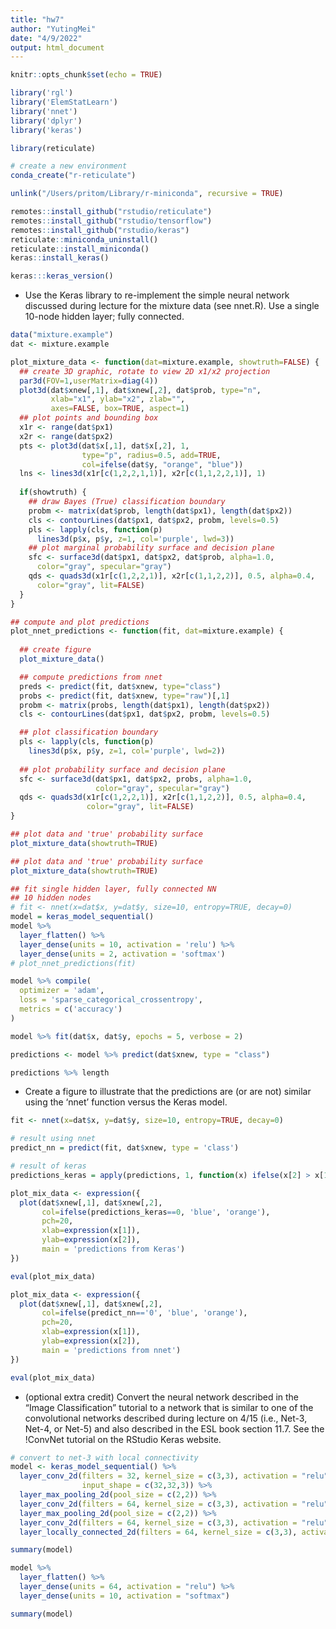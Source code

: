```yaml
---
title: "hw7"
author: "YutingMei"
date: "4/9/2022"
output: html_document
---
```


```r
knitr::opts_chunk$set(echo = TRUE)
```


```r
library('rgl')
library('ElemStatLearn')
library('nnet')
library('dplyr')
library('keras')
```



```r
library(reticulate)

# create a new environment 
conda_create("r-reticulate")
```

```r
unlink("/Users/pritom/Library/r-miniconda", recursive = TRUE)
```

```r
remotes::install_github("rstudio/reticulate")
remotes::install_github("rstudio/tensorflow")
remotes::install_github("rstudio/keras")
reticulate::miniconda_uninstall()
reticulate::install_miniconda()
keras::install_keras()
```


```r
keras:::keras_version()
```


* Use the Keras library to re-implement the simple neural network discussed during lecture for the mixture data (see nnet.R). Use a single 10-node hidden layer; fully connected.

```r
data("mixture.example")
dat <- mixture.example
```

```r
plot_mixture_data <- function(dat=mixture.example, showtruth=FALSE) {
  ## create 3D graphic, rotate to view 2D x1/x2 projection
  par3d(FOV=1,userMatrix=diag(4))
  plot3d(dat$xnew[,1], dat$xnew[,2], dat$prob, type="n",
         xlab="x1", ylab="x2", zlab="",
         axes=FALSE, box=TRUE, aspect=1)
  ## plot points and bounding box
  x1r <- range(dat$px1)
  x2r <- range(dat$px2)
  pts <- plot3d(dat$x[,1], dat$x[,2], 1,
                type="p", radius=0.5, add=TRUE,
                col=ifelse(dat$y, "orange", "blue"))
  lns <- lines3d(x1r[c(1,2,2,1,1)], x2r[c(1,1,2,2,1)], 1)
  
  if(showtruth) {
    ## draw Bayes (True) classification boundary
    probm <- matrix(dat$prob, length(dat$px1), length(dat$px2))
    cls <- contourLines(dat$px1, dat$px2, probm, levels=0.5)
    pls <- lapply(cls, function(p) 
      lines3d(p$x, p$y, z=1, col='purple', lwd=3))
    ## plot marginal probability surface and decision plane
    sfc <- surface3d(dat$px1, dat$px2, dat$prob, alpha=1.0,
      color="gray", specular="gray")
    qds <- quads3d(x1r[c(1,2,2,1)], x2r[c(1,1,2,2)], 0.5, alpha=0.4,
      color="gray", lit=FALSE)
  }
}

## compute and plot predictions
plot_nnet_predictions <- function(fit, dat=mixture.example) {
  
  ## create figure
  plot_mixture_data()

  ## compute predictions from nnet
  preds <- predict(fit, dat$xnew, type="class")
  probs <- predict(fit, dat$xnew, type="raw")[,1]
  probm <- matrix(probs, length(dat$px1), length(dat$px2))
  cls <- contourLines(dat$px1, dat$px2, probm, levels=0.5)

  ## plot classification boundary
  pls <- lapply(cls, function(p) 
    lines3d(p$x, p$y, z=1, col='purple', lwd=2))
  
  ## plot probability surface and decision plane
  sfc <- surface3d(dat$px1, dat$px2, probs, alpha=1.0,
                   color="gray", specular="gray")
  qds <- quads3d(x1r[c(1,2,2,1)], x2r[c(1,1,2,2)], 0.5, alpha=0.4,
                 color="gray", lit=FALSE)
}

## plot data and 'true' probability surface
plot_mixture_data(showtruth=TRUE)
```


```r
## plot data and 'true' probability surface
plot_mixture_data(showtruth=TRUE)

## fit single hidden layer, fully connected NN 
## 10 hidden nodes
# fit <- nnet(x=dat$x, y=dat$y, size=10, entropy=TRUE, decay=0) 
model = keras_model_sequential()
model %>%
  layer_flatten() %>%
  layer_dense(units = 10, activation = 'relu') %>%
  layer_dense(units = 2, activation = 'softmax')
# plot_nnet_predictions(fit)
```

```r
model %>% compile(
  optimizer = 'adam', 
  loss = 'sparse_categorical_crossentropy',
  metrics = c('accuracy')
)
```

```r
model %>% fit(dat$x, dat$y, epochs = 5, verbose = 2)
```

```r
predictions <- model %>% predict(dat$xnew, type = "class")
```

```r
predictions %>% length
```

* Create a figure to illustrate that the predictions are (or are not) similar using the 'nnet' function versus the Keras model.

```r
fit <- nnet(x=dat$x, y=dat$y, size=10, entropy=TRUE, decay=0) 
```

```r
# result using nnet
predict_nn = predict(fit, dat$xnew, type = 'class')
```

```r
# result of keras
predictions_keras = apply(predictions, 1, function(x) ifelse(x[2] > x[1], 1, 0))
```

```r
plot_mix_data <- expression({
  plot(dat$xnew[,1], dat$xnew[,2],
       col=ifelse(predictions_keras==0, 'blue', 'orange'),
       pch=20,
       xlab=expression(x[1]),
       ylab=expression(x[2]),
       main = 'predictions from Keras')
})

eval(plot_mix_data)
```

```r
plot_mix_data <- expression({
  plot(dat$xnew[,1], dat$xnew[,2],
       col=ifelse(predict_nn=='0', 'blue', 'orange'),
       pch=20,
       xlab=expression(x[1]),
       ylab=expression(x[2]),
       main = 'predictions from nnet')
})

eval(plot_mix_data)
```

* (optional extra credit) Convert the neural network described in the "Image Classification" tutorial to a network that is similar to one of the convolutional networks described during lecture on 4/15 (i.e., Net-3, Net-4, or Net-5) and also described in the ESL book section 11.7. See the !ConvNet tutorial on the RStudio Keras website.

```r
# convert to net-3 with local connectivity
model <- keras_model_sequential() %>% 
  layer_conv_2d(filters = 32, kernel_size = c(3,3), activation = "relu", 
                input_shape = c(32,32,3)) %>% 
  layer_max_pooling_2d(pool_size = c(2,2)) %>% 
  layer_conv_2d(filters = 64, kernel_size = c(3,3), activation = "relu") %>% 
  layer_max_pooling_2d(pool_size = c(2,2)) %>% 
  layer_conv_2d(filters = 64, kernel_size = c(3,3), activation = "relu") %>%
  layer_locally_connected_2d(filters = 64, kernel_size = c(3,3), activation = "relu")
```

```r
summary(model)
```

```r
model %>% 
  layer_flatten() %>% 
  layer_dense(units = 64, activation = "relu") %>% 
  layer_dense(units = 10, activation = "softmax")
```

```r
summary(model)
```

